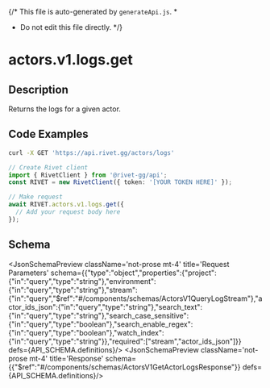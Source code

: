 {/* This file is auto-generated by `generateApi.js`.
  *
  * Do not edit this file directly.
  */}


# actors.v1.logs.get

## Description
Returns the logs for a given actor.

## Code Examples

<CodeGroup title='Request' tag='GET' label='https://api.rivet.gg/actors/logs'>

```bash {{ "title": "cURL" }}
curl -X GET 'https://api.rivet.gg/actors/logs'
```

```ts
// Create Rivet client
import { RivetClient } from '@rivet-gg/api';
const RIVET = new RivetClient({ token: '[YOUR TOKEN HERE]' });

// Make request
await RIVET.actors.v1.logs.get({
  // Add your request body here
});
```

</CodeGroup>

## Schema
<JsonSchemaPreview className='not-prose mt-4' title='Request Parameters' schema={{"type":"object","properties":{"project":{"in":"query","type":"string"},"environment":{"in":"query","type":"string"},"stream":{"in":"query","$ref":"#/components/schemas/ActorsV1QueryLogStream"},"actor_ids_json":{"in":"query","type":"string"},"search_text":{"in":"query","type":"string"},"search_case_sensitive":{"in":"query","type":"boolean"},"search_enable_regex":{"in":"query","type":"boolean"},"watch_index":{"in":"query","type":"string"}},"required":["stream","actor_ids_json"]}} defs={API_SCHEMA.definitions}/>
<JsonSchemaPreview className='not-prose mt-4' title='Response' schema={{"$ref":"#/components/schemas/ActorsV1GetActorLogsResponse"}} defs={API_SCHEMA.definitions}/>
